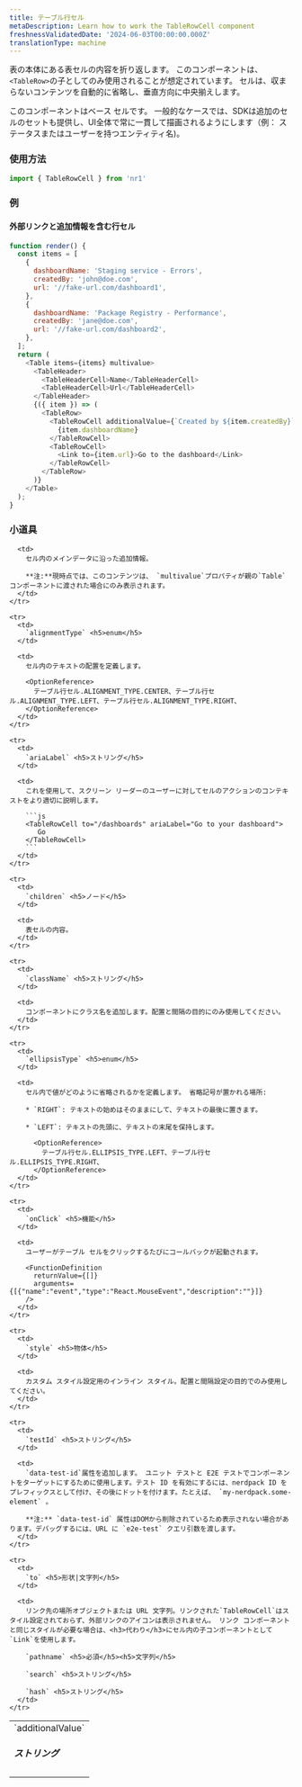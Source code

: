 ```yaml
---
title: テーブル行セル
metaDescription: Learn how to work the TableRowCell component
freshnessValidatedDate: '2024-06-03T00:00:00.000Z'
translationType: machine
---
```


表の本体にある表セルの内容を折り返します。 このコンポーネントは、 `<TableRow>`の子としてのみ使用されることが想定されています。 セルは、収まらないコンテンツを自動的に省略し、垂直方向に中央揃えします。

このコンポーネントはベース セルです。 一般的なケースでは、SDKは追加のセルのセットも提供し、UI全体で常に一貫して描画されるようにします（例： ステータスまたはユーザーを持つエンティティ名)。

### 使用方法

```js
import { TableRowCell } from 'nr1'
```

### 例

#### 外部リンクと追加情報を含む行セル

```js
function render() {
  const items = [
    {
      dashboardName: 'Staging service - Errors',
      createdBy: 'john@doe.com',
      url: '//fake-url.com/dashboard1',
    },
    {
      dashboardName: 'Package Registry - Performance',
      createdBy: 'jane@doe.com',
      url: '//fake-url.com/dashboard2',
    },
  ];
  return (
    <Table items={items} multivalue>
      <TableHeader>
        <TableHeaderCell>Name</TableHeaderCell>
        <TableHeaderCell>Url</TableHeaderCell>
      </TableHeader>
      {({ item }) => (
        <TableRow>
          <TableRowCell additionalValue={`Created by ${item.createdBy}`}>
            {item.dashboardName}
          </TableRowCell>
          <TableRowCell>
            <Link to={item.url}>Go to the dashboard</Link>
          </TableRowCell>
        </TableRow>
      )}
    </Table>
  );
}
```

### 小道具

<table>
  <tbody>
    <tr>
      <td>
        `additionalValue` <h5>ストリング</h5>
      </td>

      <td>
        セル内のメインデータに沿った追加情報。

        **注:**現時点では、このコンテンツは、 `multivalue`プロパティが親の`Table`コンポーネントに渡された場合にのみ表示されます。
      </td>
    </tr>

    <tr>
      <td>
        `alignmentType` <h5>enum</h5>
      </td>

      <td>
        セル内のテキストの配置を定義します。

        <OptionReference>
          テーブル行セル.ALIGNMENT_TYPE.CENTER、テーブル行セル.ALIGNMENT_TYPE.LEFT、テーブル行セル.ALIGNMENT_TYPE.RIGHT、
        </OptionReference>
      </td>
    </tr>

    <tr>
      <td>
        `ariaLabel` <h5>ストリング</h5>
      </td>

      <td>
        これを使用して、スクリーン リーダーのユーザーに対してセルのアクションのコンテキストをより適切に説明します。

        ```js
        <TableRowCell to="/dashboards" ariaLabel="Go to your dashboard">
           Go 
        </TableRowCell> 
        ```
      </td>
    </tr>

    <tr>
      <td>
        `children` <h5>ノード</h5>
      </td>

      <td>
        表セルの内容。
      </td>
    </tr>

    <tr>
      <td>
        `className` <h5>ストリング</h5>
      </td>

      <td>
        コンポーネントにクラス名を追加します。配置と間隔の目的にのみ使用してください。
      </td>
    </tr>

    <tr>
      <td>
        `ellipsisType` <h5>enum</h5>
      </td>

      <td>
        セル内で値がどのように省略されるかを定義します。 省略記号が置かれる場所:

        * `RIGHT`: テキストの始めはそのままにして、テキストの最後に置きます。

        * `LEFT`: テキストの先頭に、テキストの末尾を保持します。

          <OptionReference>
            テーブル行セル.ELLIPSIS_TYPE.LEFT、テーブル行セル.ELLIPSIS_TYPE.RIGHT、
          </OptionReference>
      </td>
    </tr>

    <tr>
      <td>
        `onClick` <h5>機能</h5>
      </td>

      <td>
        ユーザーがテーブル セルをクリックするたびにコールバックが起動されます。

        <FunctionDefinition
          returnValue={[]}
          arguments={[{"name":"event","type":"React.MouseEvent","description":""}]}
        />
      </td>
    </tr>

    <tr>
      <td>
        `style` <h5>物体</h5>
      </td>

      <td>
        カスタム スタイル設定用のインライン スタイル。配置と間隔設定の目的でのみ使用してください。
      </td>
    </tr>

    <tr>
      <td>
        `testId` <h5>ストリング</h5>
      </td>

      <td>
        `data-test-id`属性を追加します。 ユニット テストと E2E テストでコンポーネントをターゲットにするために使用します。テスト ID を有効にするには、nerdpack ID をプレフィックスとして付け、その後にドットを付けます。たとえば、 `my-nerdpack.some-element` 。

        **注:** `data-test-id` 属性はDOMから削除されているため表示されない場合があります。デバッグするには、URL に `e2e-test` クエリ引数を渡します。
      </td>
    </tr>

    <tr>
      <td>
        `to` <h5>形状|文字列</h5>
      </td>

      <td>
        リンク先の場所オブジェクトまたは URL 文字列。リンクされた`TableRowCell`はスタイル設定されておらず、外部リンクのアイコンは表示されません。 リンク コンポーネントと同じスタイルが必要な場合は、<h3>代わり</h3>にセル内の子コンポーネントとして`Link`を使用します。

        `pathname` <h5>必須</h5><h5>文字列</h5>

        `search` <h5>ストリング</h5>

        `hash` <h5>ストリング</h5>
      </td>
    </tr>
  </tbody>
</table>